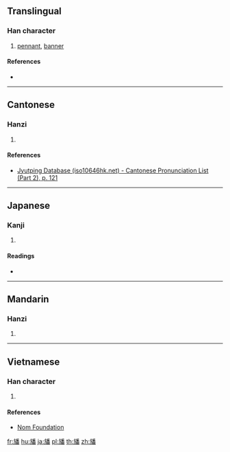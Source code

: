 {{character info/new}}
==Translingual==

===Han character===
{{Han char|rn=70|rad=方|as=12|sn=16|four=|canj=YSHDW|ids=⿰方番}}

# [[pennant]], [[banner]]

====References====
* {{Han ref|kx=0485.051|hdz=32184.111|uh=65D9|ud=26073}}

----

==Cantonese==

===Hanzi===
{{yue-hanzi|jyut=[[faan1]]|y=faan1}}

# {{defn|lang=yue|sort=方12}}

====References====
* [http://www.iso10646hk.net/jp/document/download.jsp Jyutping Database (iso10646hk.net) - Cantonese Pronunciation List (Part 2), p. 121]

----

==Japanese==

===Kanji===
{{ja-kanji|grade=|rs=方12}}

# {{defn|lang=ja|sort=方12}}

====Readings====
* {{ja-readings|on=[[はん]] (han)|kun=[[はた]] (hata)}}

----

==Mandarin==

===Hanzi===
{{cmn-hanzi|pin=[[fān]] ([[fan1]])|wg=fan<sup>1</sup>}}

# {{defn|lang=cmn|sort=方12}}

----

==Vietnamese==

===Han character===
{{vi-readings|rs=方12|hanviet=phướn}}

# {{defn|lang=vi|sort=方12}}

====References====
* [http://nomfoundation.org/common/nom_details.php?codepoint=65d9 Nom Foundation]

[[fr:旙]]
[[hu:旙]]
[[ja:旙]]
[[pl:旙]]
[[th:旙]]
[[zh:旙]]